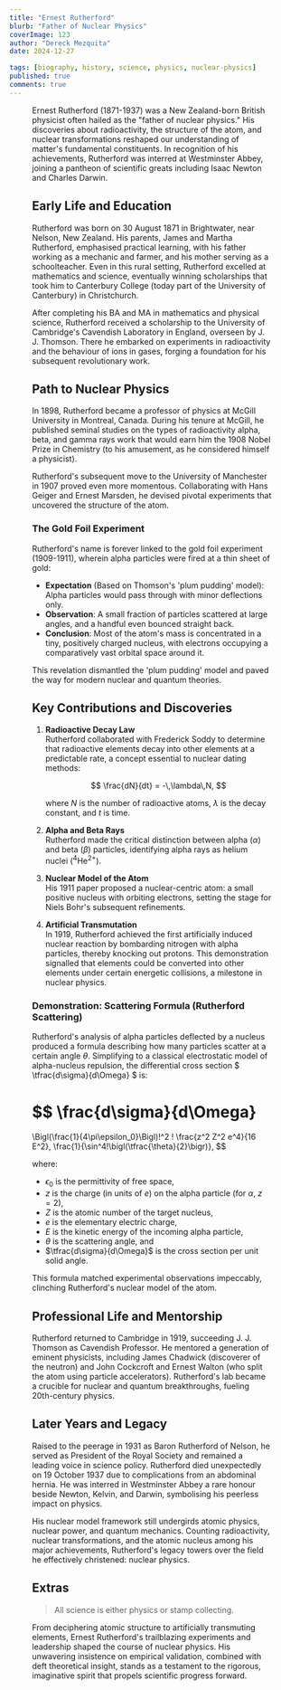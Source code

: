```yaml
---
title: "Ernest Rutherford"
blurb: "Father of Nuclear Physics"
coverImage: 123
author: "Dereck Mezquita"
date: 2024-12-27

tags: [biography, history, science, physics, nuclear-physics]
published: true
comments: true
---
```


<Figure src="/references/biography_ernest-rutherford/Sir_Ernest_Rutherford_LCCN2014716719_-_restoration1.jpg" />

Ernest Rutherford (1871-1937) was a New Zealand-born British physicist often hailed as the "father of nuclear physics." His discoveries about radioactivity, the structure of the atom, and nuclear transformations reshaped our understanding of matter's fundamental constituents. In recognition of his achievements, Rutherford was interred at Westminster Abbey, joining a pantheon of scientific greats including Isaac Newton and Charles Darwin.

## Early Life and Education

Rutherford was born on 30 August 1871 in Brightwater, near Nelson, New Zealand. His parents, James and Martha Rutherford, emphasised practical learning, with his father working as a mechanic and farmer, and his mother serving as a schoolteacher. Even in this rural setting, Rutherford excelled at mathematics and science, eventually winning scholarships that took him to Canterbury College (today part of the University of Canterbury) in Christchurch.

After completing his BA and MA in mathematics and physical science, Rutherford received a scholarship to the University of Cambridge's Cavendish Laboratory in England, overseen by J. J. Thomson. There he embarked on experiments in radioactivity and the behaviour of ions in gases, forging a foundation for his subsequent revolutionary work.

## Path to Nuclear Physics

In 1898, Rutherford became a professor of physics at McGill University in Montreal, Canada. During his tenure at McGill, he published seminal studies on the types of radioactivity alpha, beta, and gamma rays work that would earn him the 1908 Nobel Prize in Chemistry (to his amusement, as he considered himself a physicist).

Rutherford's subsequent move to the University of Manchester in 1907 proved even more momentous. Collaborating with Hans Geiger and Ernest Marsden, he devised pivotal experiments that uncovered the structure of the atom.

### The Gold Foil Experiment

Rutherford's name is forever linked to the gold foil experiment (1909-1911), wherein alpha particles were fired at a thin sheet of gold:

- **Expectation** (Based on Thomson's 'plum pudding' model): Alpha particles would pass through with minor deflections only.  
- **Observation**: A small fraction of particles scattered at large angles, and a handful even bounced straight back.  
- **Conclusion**: Most of the atom's mass is concentrated in a tiny, positively charged nucleus, with electrons occupying a comparatively vast orbital space around it.

This revelation dismantled the 'plum pudding' model and paved the way for modern nuclear and quantum theories.

## Key Contributions and Discoveries

1. **Radioactive Decay Law**  
   Rutherford collaborated with Frederick Soddy to determine that radioactive elements decay into other elements at a predictable rate, a concept essential to nuclear dating methods:

   $$
   \frac{dN}{dt} = -\,\lambda\,N,
   $$

   where $N$ is the number of radioactive atoms, $\lambda$ is the decay constant, and $t$ is time.

2. **Alpha and Beta Rays**  
   Rutherford made the critical distinction between alpha ($\alpha$) and beta ($\beta$) particles, identifying alpha rays as helium nuclei ($^4\text{He}^{2+}$).

3. **Nuclear Model of the Atom**  
   His 1911 paper proposed a nuclear-centric atom: a small positive nucleus with orbiting electrons, setting the stage for Niels Bohr's subsequent refinements.

4. **Artificial Transmutation**  
   In 1919, Rutherford achieved the first artificially induced nuclear reaction by bombarding nitrogen with alpha particles, thereby knocking out protons. This demonstration signalled that elements could be converted into other elements under certain energetic collisions, a milestone in nuclear physics.

### Demonstration: Scattering Formula (Rutherford Scattering)

Rutherford's analysis of alpha particles deflected by a nucleus produced a formula describing how many particles scatter at a certain angle $\theta$. Simplifying to a classical electrostatic model of alpha-nucleus repulsion, the differential cross section $ \tfrac{d\sigma}{d\Omega} $ is:

$$
\frac{d\sigma}{d\Omega}
=
\Bigl(\frac{1}{4\pi\epsilon_0}\Bigl)\!^2
\!
\frac{z^2 Z^2 e^4}{16 E^2}\,
\frac{1}{\sin^4\!\bigl(\tfrac{\theta}{2}\bigr)},
$$

where:

- $\epsilon_0$ is the permittivity of free space,  
- $z$ is the charge (in units of $e$) on the alpha particle (for $\alpha$, $z = 2$),  
- $Z$ is the atomic number of the target nucleus,  
- $e$ is the elementary electric charge,  
- $E$ is the kinetic energy of the incoming alpha particle,  
- $\theta$ is the scattering angle, and  
- $\tfrac{d\sigma}{d\Omega}$ is the cross section per unit solid angle.

This formula matched experimental observations impeccably, clinching Rutherford's nuclear model of the atom.

## Professional Life and Mentorship

Rutherford returned to Cambridge in 1919, succeeding J. J. Thomson as Cavendish Professor. He mentored a generation of eminent physicists, including James Chadwick (discoverer of the neutron) and John Cockcroft and Ernest Walton (who split the atom using particle accelerators). Rutherford's lab became a crucible for nuclear and quantum breakthroughs, fueling 20th-century physics.

## Later Years and Legacy

Raised to the peerage in 1931 as Baron Rutherford of Nelson, he served as President of the Royal Society and remained a leading voice in science policy. Rutherford died unexpectedly on 19 October 1937 due to complications from an abdominal hernia. He was interred in Westminster Abbey a rare honour beside Newton, Kelvin, and Darwin, symbolising his peerless impact on physics.

His nuclear model framework still undergirds atomic physics, nuclear power, and quantum mechanics. Counting radioactivity, nuclear transformations, and the atomic nucleus among his major achievements, Rutherford's legacy towers over the field he effectively christened: nuclear physics.

## Extras

<Blockquote src="Ernest Rutherford, Speech to the Royal Institution">
All science is either physics or stamp collecting.
</Blockquote>

From deciphering atomic structure to artificially transmuting elements, Ernest Rutherford's trailblazing experiments and leadership shaped the course of nuclear physics. His unwavering insistence on empirical validation, combined with deft theoretical insight, stands as a testament to the rigorous, imaginative spirit that propels scientific progress forward.